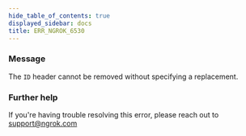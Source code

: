```yaml
---
hide_table_of_contents: true
displayed_sidebar: docs
title: ERR_NGROK_6530
---
```




### Message

The `ID` header cannot be removed without specifying a replacement.

<ErrorDetails error="err_ngrok_6530" />

### Further help

If you're having trouble resolving this error, please reach out to [support@ngrok.com](mailto:support@ngrok.com?subject=Help%20with%20ERR_NGROK_6530)
